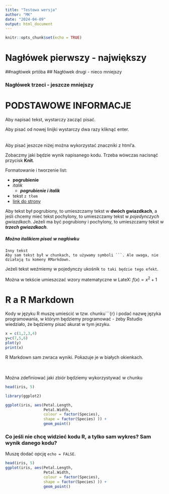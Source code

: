 ```yaml
---
title: "Testowa wersja"
author: "MK"
date: "2024-04-09"
output: html_document
---
```


```r

knitr::opts_chunk$set(echo = TRUE)
```

# Nagłówek pierwszy - największy
##nagłówek prtóba
## Nagłówek drugi - nieco mniejszy

### Nagłówek trzeci - jeszcze mniejszy

# PODSTAWOWE INFORMACJE
Aby napisać tekst, wystarczy zacząć pisać.

Aby pisać od nowej linijki wystarczy dwa razy kliknąć enter.
</br>
</br>
</br>
Aby pisać jeszcze niżej można wykorzystać znaczniki z html'a.

Zobaczmy jaki będzie wynik napisanego kodu. Trzeba wówczas nacisnąć przycisk **Knit**.

Formatowanie i tworzenie list:

- **pogrubienie**
- *italik*
  - ***pogrubienie i italik***
- tekst `z tłem`
- [link do strony](https://rmarkdown.rstudio.com/index.html)


Aby tekst był pogrubiony, to umieszczamy tekst w **dwóch gwiazdkach**, a jeśli chcemy mieć tekst pochylony, to umieszczamy tekst w *pojedynczych gwiazdkach*. Jeżeli ma być pogrubiony i pochylony, to umieszczamy tekst w ***trzech gwiazdkach***.



##### Można *italikiem* pisać w nagłówku 

```
Inny tekst
Aby sam tekst był w chunkach, to używamy symboli ```. Ale uwaga, nie działają tu komeny RMarkdown.
```
Jeżeli tekst weźmiemy w pojedynczy ukośnik `to taki będzie tego efekt`.


Można w tekście umieszczać wzory matematyczne w LateX: $f(x) = x^{2} + 1$
 
# R a R Markdown
Kody w języku R muszę umieścić w tzw. chunku```{r} i podać nazwę języka programowania, w którym będziemy programować - żeby Rstudio wiedziało, że będziemy pisać akurat w tym jezyku. 

```r
x = c(1,2,3,4)
y=c(7,5,6)
plot(y)
print(x)
```
R Markdown sam zwraca wyniki. Pokazuje je w białych okienkach.
</br></br></br>

Można zdefiniować jaki zbiór będziemy wykorzystywać w chunku
```r
head(iris, 5)

library(ggplot2)

ggplot(iris, aes(Petal.Length, 
                 Petal.Width, 
                 colour = factor(Species), 
                 shape = factor(Species) )) +
                 geom_point()
```

### Co jeśli nie chcę widzieć kodu R, a tylko sam wykres? Sam wynik danego kodu?

Muszę dodać opcję `echo = FALSE`.

```r
head(iris, 5)
ggplot(iris, aes(Petal.Length, 
                 Petal.Width, 
                 colour = factor(Species), 
                 shape = factor(Species) )) +
                 geom_point()
```

